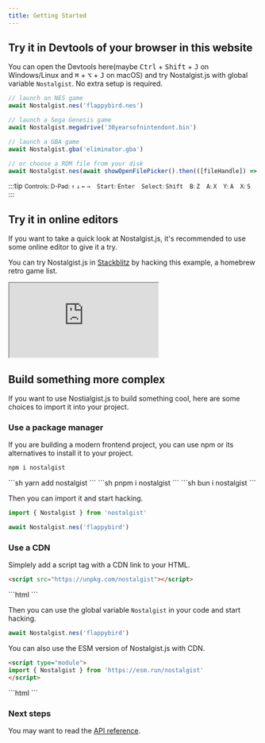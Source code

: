 ```yaml
---
title: Getting Started
---
```


## Try it in Devtools of your browser in this website
You can open the Devtools here(maybe <kbd>Ctrl</kbd> + <kbd>Shift</kbd> + <kbd>J</kbd> on Windows/Linux and <kbd>⌘</kbd> + <kbd>⌥</kbd> + <kbd>J</kbd> on macOS) and try Nostalgist.js with global variable `Nostalgist`. No extra setup is required.

```js
// launch an NES game
await Nostalgist.nes('flappybird.nes')

// launch a Sega Genesis game
await Nostalgist.megadrive('30yearsofnintendont.bin')

// launch a GBA game
await Nostalgist.gba('eliminator.gba')

// or choose a ROM file from your disk
await Nostalgist.nes(await showOpenFilePicker().then(([fileHandle]) => fileHandle.getFile()))
```

:::tip
<small>
  Controls:
  <span style="margin-right: 10px">D-Pad: <kbd>↑</kbd> <kbd>↓</kbd> <kbd>←</kbd> <kbd>→</kbd></span>
  <span style="margin-right: 10px"><kbd>Start</kbd>: <kbd>Enter</kbd></span>
  <span style="margin-right: 10px"><kbd>Select</kbd>: <kbd>Shift</kbd></span>
  <span style="margin-right: 10px"><kbd>B</kbd>: <kbd>Z</kbd></span>
  <span style="margin-right: 10px"><kbd>A</kbd>: <kbd>X</kbd></span>
  <span style="margin-right: 10px"><kbd>Y</kbd>: <kbd>A</kbd></span>
  <span style="margin-right: 10px"><kbd>X</kbd>: <kbd>S</kbd></span>
</small>
:::

## Try it in online editors
If you want to take a quick look at Nostalgist.js, it's recommended to use some online editor to give it a try.

You can try Nostalgist.js in [Stackblitz](https://stackblitz.com/edit/js-phxocr) by hacking this example, a homebrew retro game list.
<iframe class="playground-iframe" src="https://stackblitz.com/edit/js-phxocr?embed=1&file=index.js&hideNavigation=1&view=preview" style="aspect-ratio: 4/3;"></iframe>

## Build something more complex
If you want to use Nostialgist.js to build something cool, here are some choices to import it into your project.

### Use a package manager
If you are building a modern frontend project, you can use npm or its alternatives to install it to your project.
<Tabs>
  <TabItem label="npm">
  ```sh
  npm i nostalgist
  ```
  </TabItem>
  <TabItem label="yarn">
  ```sh
  yarn add nostalgist
  ```
  </TabItem>
  <TabItem label="pnpm">
  ```sh
  pnpm i nostalgist
  ```
  </TabItem>
  <TabItem label="bun">
  ```sh
  bun i nostalgist
  ```
  </TabItem>
</Tabs>

Then you can import it and start hacking.
```js
import { Nostalgist } from 'nostalgist'

await Nostalgist.nes('flappybird')
```

### Use a CDN
Simplely add a script tag with a CDN link to your HTML.
<Tabs>
  <TabItem label="unpkg">
  ```html
  <script src="https://unpkg.com/nostalgist"></script>
  ```
  </TabItem>
  <TabItem label="jsDelivr">
  ```html
  <script src="https://cdn.jsdelivr.net/npm/nostalgist"></script>
  ```
  </TabItem>
</Tabs>

Then you can use the global variable `Nostalgist` in your code and start hacking.
```js
await Nostalgist.nes('flappybird')
```

You can also use the ESM version of Nostalgist.js with CDN.
<Tabs>
  <TabItem label="esm.run">
  ```html
  <script type="module">
  import { Nostalgist } from 'https://esm.run/nostalgist'
  </script>
  ```
  </TabItem>
  <TabItem label="skypack">
  ```html
  <script type="module">
  import { Nostalgist } from 'https://cdn.skypack.dev/nostalgist'
  </script>
  ```
  </TabItem>
</Tabs>

### Next steps
You may want to read the [API reference](/apis/index).
